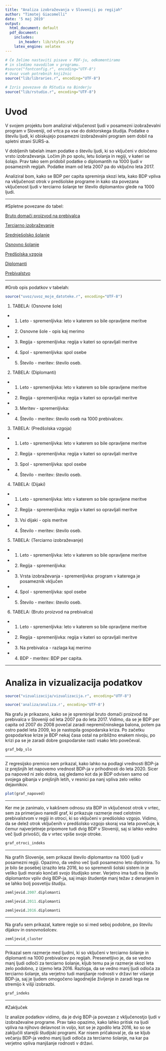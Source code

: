 ```yaml
---
title: "Analiza izobraževanja v Sloveniji po regijah"
author: "Timotej Giacomelli"
date: '5 maj 2019'
output:
  html_document: default
  pdf_document:
    includes:
      in_header: lib/styles.sty
    latex_engine: xelatex
---
```


```r
# Če želimo nastaviti pisave v PDF-ju, odkomentiramo
# in sledimo navodilom v programu.
#source("fontconfig.r", encoding="UTF-8")
# Uvoz vseh potrebnih knjižnic
source("lib/libraries.r", encoding="UTF-8")
```


```r
# Izris povezave do RStudia na Binderju
source("lib/rstudio.r", encoding="UTF-8")
```

# Uvod

V svojem projektu bom analiziral vključenost ljudi v posamezni izobraževalni program v Sloveniji, od vrtca pa vse do doktorskega študija. Podatke o številu ljudi, ki obiskujejo posamezni izobraževalni program sem dobil na spletni strani SURS-a.

V dobljenih tabelah imam podatke o številu ljudi, ki so vključeni v določeno vrsto izobraževanja. Ločim jih po spolu, letu šolanja in regiji, v kateri se šolajo. Prav tako sem pridobil podatke o diplomantih na 1000 ljudi v posameznih regijah. Podatke imam od leta 2007 pa do vključno leta 2017.

Analiziral bom, kako se BDP per capita spreminja skozi leta, kako BDP vpliva na vključenost otrok v predšolske programe in kako sta povezana vključenost ljudi v terciarno šolanje ter število diplomantov glede na 1000 ljudi.

***

#Spletne povezane do tabel:

[Bruto domači proizvod na prebivalca](<https://pxweb.stat.si/pxweb/Dialog/varval.asp?ma=0309250S&ti=&path=../Database/Ekonomsko/03_nacionalni_racuni/30_03092_regionalni_rac/&lang=2>)

[Terciarno izobraževanje](<https://pxweb.stat.si/pxweb/Dialog/varval.asp?ma=0955072S&ti=&path=../Database/Dem_soc/09_izobrazevanje/08_terciarno_izobraz/01_09550_vpisani_splosno/&lang=2>)

[Srednješolsko šolanje](<https://pxweb.stat.si/pxweb/Dialog/varval.asp?ma=0953237S&ti=&path=../Database/Dem_soc/09_izobrazevanje/07_srednjesol_izobraz/01_09532_zac_sol_leta/&lang=2>)

[Osnovno šolanje](<https://pxweb.stat.si/pxweb/Dialog/varval.asp?ma=0952751S&ti=&path=../Database/Dem_soc/09_izobrazevanje/04_osnovnosol_izobraz/01_09527_zac_sol_leta/&lang=2>)

[Predšolska vzgoja](<https://pxweb.stat.si/pxweb/Dialog/varval.asp?ma=0952532S&ti=&path=../Database/Dem_soc/09_izobrazevanje/03_predsol_vzgoja/01_09525_otroci_vrtci/&lang=2>)

[Diplomanti](<https://pxweb.stat.si/pxweb/Dialog/varval.asp?ma=0955481S&ti=&path=../Database/Dem_soc/09_izobrazevanje/08_terciarno_izobraz/02_09554_diplomanti_splosno/&lang=2>)

[Prebivalstvo](<https://pxweb.stat.si/pxweb/Dialog/varval.asp?ma=0775370S&ti=&path=../Database/Dem_soc/07_trg_dela/90_arhivski_podatki/03_akt_preb_let_arhiv/&lang=2>)


***


#Grob opis podatkov v tabelah:

```r
source("uvoz/uvoz_moje_datoteke.r", encoding="UTF-8")
```

1. TABELA: (Osnovne šole)
- 1.  Leto - spremenljivka: leto v katerem so bile opravljene meritve
- 2.  Osnovne šole - opis kaj merimo
- 3.  Regija - spremenljivka: regija v kateri so opravljali meritve
- 4.  Spol - spremenljivka: spol osebe
- 5.  Število - meritev: število oseb.

2. TABELA: (Diplomanti)
- 1.  Leto - spremenljivka: leto v katerem so bile opravljene meritve
- 2.  Regija - spremenljivka: regija v kateri so opravljali meritve
- 3.  Meritev - spremenljivka:
- 4.  Število - meritev: število oseb na 1000 prebivalcev.

3. TABELA: (Predšolska vzgoja)
- 1.  Leto - spremenljivka: leto v katerem so bile opravljene meritve
- 2.  Regija - spremenljivka: regija v kateri so opravljali meritve
- 3.  Spol - spremenljivka: spol osebe
- 4.  Število - meritev: število oseb.

4. TABELA: (Dijaki)
- 1.  Leto - spremenljivka: leto v katerem so bile opravljene meritve
- 2.  Regija - spremenljivka: regija v kateri so opravljali meritve
- 3.  Vsi dijaki - opis meritve
- 4.  Število - meritev: število oseb.


5. TABELA: (Terciarno izobraževanje)
- 1.  Leto - spremenljivka: leto v katerem so bile opravljene meritve
- 2.  Regija - spremenljivka:
- 3.  Vrsta izobraževanja - spremenljivka: program v katerega je posameznik vključen
- 4.  Spol - spremenljivka: spol osebe
- 5.  Število - meritev: število oseb.

6. TABELA: (Bruto proizvod na prebivalca)
- 1.  Leto - spremenljivka: leto v katerem so bile opravljene meritve
- 2.  Regija - spremenljivka: regija v kateri so opravljali meritve
- 3.  Na prebivalca - razlaga kaj merimo
- 4.  BDP - meritev: BDP per capita.

***

# Analiza in vizualizacija podatkov

```r
source("vizualizacija/vizualizacija.r", encoding="UTF-8")
```


```r
source('analiza/analiza.r', encoding='UTF-8')
```

Na grafu je prikazano, kako se je spreminjal bruto domači proizvod na prebivalca v Sloveniji od leta 2007 pa do leta 2017. Vidimo, da se je BDP per capita od 2007 do 2008 povečal zaradi nepremičninskega balona, potem pa ostro padel leta 2009, ko je nastopila gospodarska kriza. Po začetku gospodarkse krize je BDP nekaj časa ostal na približno enakem nivoju, po krizi pa se je zaradi dobre gospodarske rasti vsako leto povečeval.

```r

graf_bdp_slo

```

***

Z regresijsko premico sem prikazal, kako lahko na podlagi vrednosti BDP-ja iz prejšnjih let napovemo vrednost BDP-ja v prihodnosti do leta 2020. Sicer pa napoved ni zelo dobra, saj gledamo kot da je BDP odvisen samo od svojega gibanja v prejšnjih letih, v resnici pa nanj vpliva zelo veliko dejavnikov.

```r

plot(graf_napoved)

```


***

Ker me je zanimalo, v kakšnem odnosu sta BDP in vključenost otrok v vrtec, sem za primerjavo naredil graf, ki prikazuje razmerje med celotnim prebivalstvom v regiji in otroci, ki so vključeni v predšolsko vzgojo. Vidimo, da se delež otrok vključenih v predšolsko vzgojo skoraj vsa leta povečuje, k čemur najverjetneje pripomore tudi dvig BDP v Sloveniji, saj si lahko vedno več ljudi privošči, da v vrtec vpiše svoje otroke.

```r

graf_otroci_indeks

```



***

Na grafih Slovenije, sem prikazal število diplomantov na 1000 ljudi v posamezni regiji. Opazimo, da vedno več ljudi posamezno leto diplomira. To je  bilo še posebej izrazito leta 2016, ko so spremenili šolski sistem in je veliko ljudi moralo končati svojo študijsko smer. Verjetno ima tudi na število diplomantov vpliv dvig BDP-ja, saj imajo študentje manj težav z denarjem in se lahko bolj posvetiju študiju.

```r

zemljevid.2007.diplomanti

zemljevid.2011.diplomanti

zemljevid.2016.diplomanti

```



***
Na grafu sem prikazal, katere regije so si med seboj podobne, po številu dijakov in osnovnošolcev.

```r

zemljevid_cluster

```


***

Prikazal sem razmerje med ljudmi, ki so vključeni v terciarno šolanje in diplomanti na 1000 prebivalcev po regijah. Presenetljivo je, da se vedno manj ljudi odloči za terciarno šolanje, kljub temu pa je razmerje skozi leta zelo podobno, z izjemo leta 2016. Razloga, da se vedno manj ljudi odloča za terciarno šolanje, sta verjetno tudi manjšanje rodnosti v državi ter višanje BDP-ja, saj je ljudem omogočeno lagodnejše življenje in zaradi tega ne stremijo k višji izobrazbi.


```r


graf_indeks

```


***
#Zaključek

Iz analize podatkov vidimo, da je dvig BDP-ja povezan z vključenostjo ljudi v izobraževalne programe. Prav tako opazimo, kako lahko pritisk na ljudi vpliva na njihovo delavnost in voljo, kot se je zgodilo leta 2016, ko so se zaključili starejši študijski programi. Kar nisem pričakoval je, da se kljub večanju BDP-ja vedno manj ljudi odloča za terciarno šolanje, na kar pa verjetno vpliva manjšanje rodnosti v državi.




